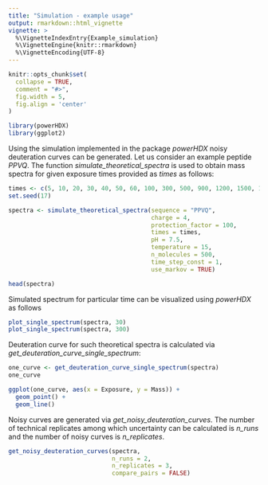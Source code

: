 ```yaml
---
title: "Simulation - example usage"
output: rmarkdown::html_vignette
vignette: >
  %\VignetteIndexEntry{Example_simulation}
  %\VignetteEngine{knitr::rmarkdown}
  %\VignetteEncoding{UTF-8}
---
```


```r
knitr::opts_chunk$set(
  collapse = TRUE,
  comment = "#>",
  fig.width = 5,
  fig.align = 'center'
)
```




```r
library(powerHDX)
library(ggplot2)
```


Using the simulation implemented in the package *powerHDX* noisy deuteration curves can be generated. Let us consider an example peptide *PPVQ*. The function *simulate_theoretical_spectra* is used to obtain mass spectra for given exposure times provided as *times* as follows:

```r
times <- c(5, 10, 20, 30, 40, 50, 60, 100, 300, 500, 900, 1200, 1500, 1800)
set.seed(17)

spectra <- simulate_theoretical_spectra(sequence = "PPVQ",
                                        charge = 4,
                                        protection_factor = 100,
                                        times = times,
                                        pH = 7.5,
                                        temperature = 15,
                                        n_molecules = 500,
                                        time_step_const = 1,
                                        use_markov = TRUE)

head(spectra)
```


Simulated spectrum for particular time can be visualized using *powerHDX* as follows

```r
plot_single_spectrum(spectra, 30)
plot_single_spectrum(spectra, 300)
```


Deuteration curve for such theoretical spectra is calculated via *get_deuteration_curve_single_spectrum*:

```r
one_curve <- get_deuteration_curve_single_spectrum(spectra)
one_curve

ggplot(one_curve, aes(x = Exposure, y = Mass)) +
  geom_point() +
  geom_line()
```


Noisy curves are generated via *get_noisy_deuteration_curves*. The number of technical replicates among which uncertainty can be calculated is *n_runs* and the number of noisy curves is *n_replicates*. 

```r
get_noisy_deuteration_curves(spectra, 
                             n_runs = 2,
                             n_replicates = 3,
                             compare_pairs = FALSE)
```

